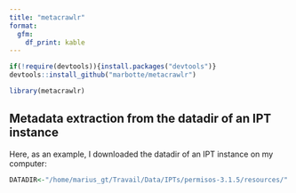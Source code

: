 ```yaml
---
title: "metacrawlr"
format: 
  gfm:
    df_print: kable
---
```




```r
if(!require(devtools)){install.packages("devtools")}
devtools::install_github("marbotte/metacrawlr")
```


```r
library(metacrawlr)
```


## Metadata extraction from the datadir of an IPT instance

Here, as an example, I downloaded the datadir of an IPT instance on my computer:

```r
DATADIR<-"/home/marius_gt/Travail/Data/IPTs/permisos-3.1.5/resources/"
```

